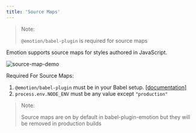 ```yaml
---
title: 'Source Maps'
---
```


> Note:
>
> `@emotion/babel-plugin` is required for source maps

Emotion supports source maps for styles authored in JavaScript.

![source-map-demo](https://user-images.githubusercontent.com/662750/30778580-78fbeae4-a096-11e7-82e1-120b6984e875.gif)

Required For Source Maps:

1. `@emotion/babel-plugin` must be in your Babel setup. [[documentation]](./install.md)
2. `process.env.NODE_ENV` must be any value except `"production"`

> Note:
>
> Source maps are on by default in babel-plugin-emotion but they will be removed in production builds
